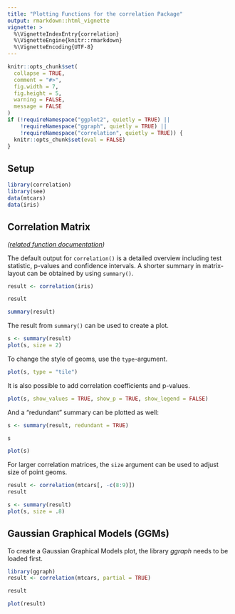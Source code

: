 ```yaml
---
title: "Plotting Functions for the correlation Package"
output: rmarkdown::html_vignette
vignette: >
  %\VignetteIndexEntry{correlation}
  %\VignetteEngine{knitr::rmarkdown}
  %\VignetteEncoding{UTF-8}
---
```


```r
knitr::opts_chunk$set(
  collapse = TRUE,
  comment = "#>",
  fig.width = 7, 
  fig.height = 5,
  warning = FALSE,
  message = FALSE
)
if (!requireNamespace("ggplot2", quietly = TRUE) ||
    !requireNamespace("ggraph", quietly = TRUE) ||
    !requireNamespace("correlation", quietly = TRUE)) {
  knitr::opts_chunk$set(eval = FALSE)
}
```

## Setup

```r
library(correlation)
library(see)
data(mtcars)
data(iris)
```

## Correlation Matrix

_([related function documentation](https://easystats.github.io/correlation/reference/correlation.html))_

The default output for `correlation()` is a detailed overview including test statistic, p-values and confidence intervals. A shorter summary in matrix-layout can be obtained by using `summary()`.

```r
result <- correlation(iris)

result

summary(result)
```

The result from `summary()` can be used to create a plot.
 
```r
s <- summary(result)
plot(s, size = 2)
```

To change the style of geoms, use the `type`-argument.
 
```r
plot(s, type = "tile")
```

It is also possible to add correlation coefficients and p-values.

```r
plot(s, show_values = TRUE, show_p = TRUE, show_legend = FALSE)
```

And a "redundant" summary can be plotted as well:

```r
s <- summary(result, redundant = TRUE)

s

plot(s)
```

For larger correlation matrices, the `size` argument can be used to adjust size of point geoms.

```r
result <- correlation(mtcars[, -c(8:9)])
result

s <- summary(result)
plot(s, size = .8)
```


## Gaussian Graphical Models (GGMs)

To create a Gaussian Graphical Models plot, the library *ggraph*  needs to be loaded first.

```r
library(ggraph)
result <- correlation(mtcars, partial = TRUE)

result

plot(result)
```
